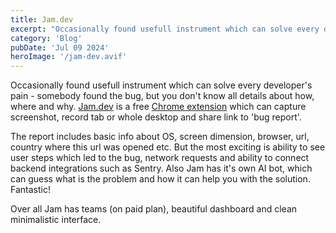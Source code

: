 ```yaml
---
title: Jam.dev
excerpt: "Occasionally found usefull instrument which can solve every developer's pain - somebody found the bug, but you don't know all details about how, where and why."
category: 'Blog'
pubDate: 'Jul 09 2024'
heroImage: '/jam-dev.avif'
---
```


Occasionally found usefull instrument which can solve every developer's pain - somebody found the bug, but you don't know all details about how, where and why. [Jam.dev](https://jam.dev/) is a free [Chrome extension](https://chromewebstore.google.com/detail/jam/iohjgamcilhbgmhbnllfolmkmmekfmci) which can capture screenshot, record tab or whole desktop and share link to 'bug report'.


<MdxImage src='/src/assets/chrome-extension-panel.avif' width={600} caption="Here is how Chrome extension panel looks like" />

The report includes basic info about OS, screen dimension, browser, url, country where this url was opened etc. But the most exciting is ability to see user steps which led to the bug, network requests and ability to connect backend integrations such as Sentry. Also Jam has it's own AI bot, which can guess what is the problem and how it can help you with the solution. Fantastic!

Over all Jam has teams (on paid plan), beautiful dashboard and clean minimalistic interface.
